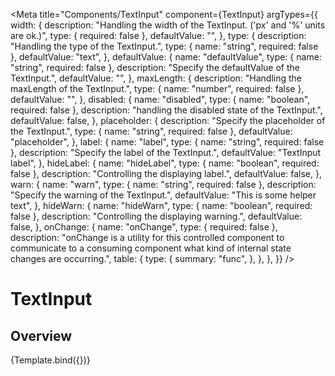 
<Meta
  title="Components/TextInput"
  component={TextInput}
  argTypes={{
    width: {
      description:
        "Handling the width of the TextInput. ('px' and '%' units are ok.)",
      type: { required: false },
      defaultValue: "",
    },
    type: {
      description: "Handling the type of the TextInput.",
      type: { name: "string", required: false },
      defaultValue: "text",
    },
    defaultValue: {
      name: "defaultValue",
      type: { name: "string", required: false },
      description: "Specify the defaultValue of the TextInput.",
      defaultValue: "",
    },
    maxLength: {
      description: "Handling the maxLength of the TextInput.",
      type: { name: "number", required: false },
      defaultValue: "",
    },
    disabled: {
      name: "disabled",
      type: { name: "boolean", required: false },
      description: "handling the disabled state of the TextInput.",
      defaultValue: false,
    },
    placeholder: {
      description: "Specify the placeholder of the TextInput.",
      type: { name: "string", required: false },
      defaultValue: "placeholder",
    },
    label: {
      name: "label",
      type: { name: "string", required: false },
      description: "Specify the label of the TextInput.",
      defaultValue: "TextInput label",
    },
    hideLabel: {
      name: "hideLabel",
      type: { name: "boolean", required: false },
      description: "Controlling the displaying label.",
      defaultValue: false,
    },
    warn: {
      name: "warn",
      type: { name: "string", required: false },
      description: "Specify the warning of the TextInput.",
      defaultValue: "This is some helper text",
    },
    hideWarn: {
      name: "hideWarn",
      type: { name: "boolean", required: false },
      description: "Controlling the displaying warning.",
      defaultValue: false,
    },
    onChange: {
      name: "onChange",
      type: { required: false },
      description:
        "onChange is a utility for this controlled component to communicate to a consuming component what kind of internal state changes are occurring.",
      table: {
        type: {
          summary: "func",
        },
      },
    },
  }}
/>

# TextInput

## Overview


<Canvas>
  <Story name="Default">{Template.bind({})}</Story>
</Canvas>

